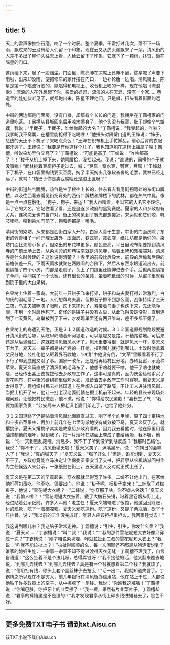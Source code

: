 ```yaml
---
---
---
```

title: 5
---




天上的雷声像推空石磨，响了一个时辰。整个夏季，干雷打过几次，落不下一场雨，飘过来的云没有给人们留下个印象。现在云又从虎头崖飘来了一朵，清风街的人差不多出了屋仰头往天上看，人给云留下了印象，它就下了一颗雨，扑沓，砸在陈星的门口。

这雨砸下来，起了一股烟尘。门面里，陈亮睡在凉席上还睡不醒，陈星喊了声要下雨啦，出来却没雨，便把修车的家什摆在门口，一边补轮胎一边唱。清风街上，陈星是第一个唱流行歌的，能唱得和电视上、收音机上唱的一样。现在他唱《流浪歌》：流浪的人在外想起了你，亲爱的妈妈，流浪的人在天涯，没有一个家……巷道里的娃娃伙听见了，就都跑出来，陈星不理他们，只是唱，扭头看着街面的远处。

中街的两边都是门面房，没有门楼，却都有个长长的门道，我就坐在丁霸槽家的门道里吃茶。丁霸槽从县城回来后用凉水擦身子，他个头没有我高，肚子却像个气蛤蟆，我说：“半截子，半截子，谁给你起的大名？”丁霸槽说：“我爹起的，咋啦？我爹盼我不窝囊，在槽里能抢得下吃喝哩！”他扭头对隔壁门道的王婶说：“婶子，恁热的天还不下机子？来喝点茶么！”王婶在织布机上手忙脚乱，前心后背的衣服都汗透了。王婶说：“我要是有你这样个儿子，我也知道躺在凉椅上摇扇子哩！霸槽，听说染坊里价又高了？”丁霸槽说：“可能是高了。”王婶说：“咋啥都高了？！”梭子从机上掉下来，她弯腰拾，没拾起来。我说：“谁说的，霸槽的个子就没事嘛！”武林挑着豆腐担子走过去，喊：“豆腐！浆水豆，啊豆，豆腐！”王婶就下了机子，在口袋里掏钱要买豆腐，掏了半天掏出几张软沓沓的毛票，武林已经走远了，就骂：“结巴子你是卖豆腐哩还是跑土匪呀？”

中街的街道热气腾腾，热气是生了根往上长的，往东看去看见街拐弯处的东街口牌楼，以及往西看去看见街拐弯处的西街口牌楼和牌楼下的武林，都在热气中晃，像是一点一点在融化。“狗子，狗子，来运！”我大声叫着，不叫它的大名它不理你，叫了它的大名，它站住看了看，还是追逐乡政府的黑狗赛虎。夏家的人和乡政府有关系，连狗恋爱也门当户对。街上的狗见到了赛虎都想接近，来运就和它们咬，叽吱哇呜，咬到染坊门前了，狗和狗都是一嘴毛。

清风街的染坊，从来都是西街白家人开的。白家人善于生意，中街的门面房除了东街的竹青租了一间开理发店外，压面房，铁匠铺，裁衣店，纸扎坊都是他们的。染坊门面比先前小多了，但染出的布花样更多，颜色更亮，平日里晾布架要撑到清风寺的门前土场上去。从染坊旁的短巷往南就是清风寺，隔着土场和戏楼端对。清风寺是什么时候建的？这谁说得清楚？！寺里的前殿比后殿大，前殿的后檐和后殿的前檐仅差一尺，下雨天雨水就聚在两殿间的台阶下，然后从东西水眼道流出去。前殿隔挡了四个小房，门都是走扇子，关上了门缝里还能伸进去个手。后殿两边隔挡了单间，中间摆了一个长案，还有很长的条凳，坐着吃纸烟的时候，从窗子里就看到院子里的大白果树。

白果树上住着一家鸟。大前年一只硔子飞来打架，硔子和鸟夫妻打得非常激烈，白的灰的羽毛落了一地。人们想帮鸟夫妻，但掷石子掷不到那么高。战争持续了三天三夜，鸟丈夫被啄瞎了眼睛，跌下来摔死了，紧接着鸟妻子也跌下来，先还能睁眼，不到一个时辰也死了。奇怪的是硔子并没有占巢，从此飞得没踪没影，直到连刮了七天黄风，鸟巢被刮了下来，才发现巢里还有两只雏鸟，差不多都干瘪了。

白果树上的鸟遭到灭绝，正是３１２国道改造的时候。３１２国道原规划路段要避开清风街的后塬，从屹甲岭随着州河堤走，可以是堤又是路，不糟踏耕地。可后来还是从后塬经过，这就把清风街风水坏了。风水重要得很，就是风水一坏，夏天义下台了。夏天义一辈子都是共产党的一杆枪，指到哪儿就打到哪儿。土改时他拿着丈尺分地，公社化他又砸着界石收地，“四清”中他没有倒，“文革”里眼看着不行了不行了却到底他又没了事。国家一改革，还是他再给村民分地，办砖瓦窑，示范种苹果。夏天义简直成了清风街的毛泽东了，他想干啥就要干啥，他干了啥也就成啥，已经传出县上要提拔他去乡政府工作了。这事可是真的，因为庆金给他爹买了雪花呢布，在中街的缝纫铺里做短大衣，准备着去乡政府工作时穿呀。但夏天义是太得意了，竟组织村民去挡修国道！在后塬入口架了路障，不让工人进驻清风街，当掘土机开了来，他让一批老汉老婆们躺在掘土机前不起来。年轻的县长来现场处理问题，让他把村民撤走，他不撤，他说：“你得给农民道歉！”县长生了气：“我要为国家负责！”公安局来人把老汉老婆们架走了，也给了他处分。

３１２国道终了仍是贴着清风街北面直直过去，削了半个屹甲岭，毁了四十亩耕地和十多亩苹果林，再加上前几年在七里沟淤地没有成效被下马，夏天义灰了心，就撂挑子。夏天义撂挑子其实是故意给乡政府看的，因为我去看他时，他在家里用香油炮制他的烟叶，见到我了，把一片烟叶在腿面上卷成了要给我吸，我不吸，他说：“你一天到黑乱跑哩，消息多，我不干了听到没听到啥反应？”我那时巴结他，我说：“你不干了，清风街塌天啦！”夏天义笑了，满嘴黑牙，说：“你狗日的会哄人了！”我说：“真的塌天了！”夏天义说：“塌了好么！”但是，谁能想到，夏天义不干了，乡政府竟能立马决定让治保委员秦安当了支书，把君亭从农机站派回村作为主任候选人来公示，一张纸贴在街上，五天里没人反对就正式上任了。

夏天义是在第二天的早晨起来，穿衣服就显得宽了许多。二婶不让他出门，在家给他打荷包蛋吃，他不吃，偏要出门，他说：“褂子呢，把褂子拿来！”二婶取了对襟褂子，他说：“雪花呢大衣呢？！”二婶说：“你穿那干啥，你不嫌人笑话？”夏天义说：“我偷人啦？！”雪花呢短大衣披着，戴了大椭石头镜，叼着黑卷烟从街上走。经过贴着公示纸前，许多人叫他：老主任！夏天义端端进了饭馆，他这回没赊账，付的现款，吃了一海碗凉粉。夏天义爱吃凉粉。吃了凉粉，又提了两瓶酒，砍了十斤排骨，说：“我以前的工作没完成好，年轻人应该担担重担么，我回家睡觉去！”

我这说到哪儿啦？我这脑子常常走神。丁霸槽说：“引生，引生，你发什么呆？”我说：“夏天义……”丁霸槽说：“叫二叔！”我说：“二叔的那件雪花呢短大衣好像只穿过一次？”丁霸槽说：“刚才咱说染坊哩，咋就拉扯到二叔的雪花呢短大衣上？”我说：“咋就不能拉扯上？！”拉扯得顺顺的么，每一次闲聊还不都是从狗连蛋说到了谁家的媳妇生娃，一宗事一宗事不知不觉过渡得天衣无缝！丁霸槽不理我了，自言自语道：“这么坐着不是个法儿呀，总得弄钱呀！”我不接他的话，他又翻来覆去地说，“到哪儿弄钱去？”到哪儿弄钱去？真是有一个钱就想着第二个钱？我就烦了，说：“信用社有钱，你头上套个黑丝袜子去抢么！”话一出口，我就知道失言了。丁霸槽之所以现在不是穷人，前几年银行在清风街办信用站，他在站上干过，人都说他钻了许多政策上的空子，从中挪腾了一笔钱。我说：“你瞧我这脏嘴！”丁霸槽说：“你嘴巴脏，你把牙上的韭菜擦了！”我一擦，果然有片韭菜叶子。丁霸槽却说：“君亭的裤裆里是不是湿的？”我才发现君亭从街上碎步钻进短巷去了，脸色不好。

----------------------
更多免费TXT电子书
请到txt.Aisu.cn
----------------------
该TXT小说下载自Aisu.cn